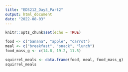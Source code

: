 ```yaml
---
title: "EDS212_Day3_Part2"
output: html_document
date: "2022-08-03"
---
```


```r
knitr::opts_chunk$set(echo = TRUE)
```

```r
food <- c("banana", "apple", "carrot")
meal <- c("breakfast", "snack", "lunch")
food_mass_g <- c(14.8, 19.2, 11.5)

squirrel_meals <- data.frame(food, meal, food_mass_g)
squirrel_meals
```


